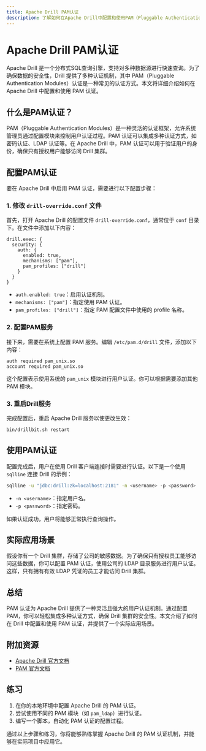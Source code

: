 ```yaml
---
title: Apache Drill PAM认证
description: 了解如何在Apache Drill中配置和使用PAM（Pluggable Authentication Modules）认证，确保数据查询的安全性。
---
```


# Apache Drill PAM认证

Apache Drill 是一个分布式SQL查询引擎，支持对多种数据源进行快速查询。为了确保数据的安全性，Drill 提供了多种认证机制，其中 PAM（Pluggable Authentication Modules）认证是一种常见的认证方式。本文将详细介绍如何在 Apache Drill 中配置和使用 PAM 认证。

## 什么是PAM认证？

PAM（Pluggable Authentication Modules）是一种灵活的认证框架，允许系统管理员通过配置模块来控制用户认证过程。PAM 认证可以集成多种认证方式，如密码认证、LDAP 认证等。在 Apache Drill 中，PAM 认证可以用于验证用户的身份，确保只有授权用户能够访问 Drill 集群。

## 配置PAM认证

要在 Apache Drill 中启用 PAM 认证，需要进行以下配置步骤：

### 1. 修改 `drill-override.conf` 文件

首先，打开 Apache Drill 的配置文件 `drill-override.conf`，通常位于 `conf` 目录下。在文件中添加以下内容：

```hocon
drill.exec: {
  security: {
    auth: {
      enabled: true,
      mechanisms: ["pam"],
      pam_profiles: ["drill"]
    }
  }
}
```

- `auth.enabled: true`：启用认证机制。
- `mechanisms: ["pam"]`：指定使用 PAM 认证。
- `pam_profiles: ["drill"]`：指定 PAM 配置文件中使用的 profile 名称。

### 2. 配置PAM服务

接下来，需要在系统上配置 PAM 服务。编辑 `/etc/pam.d/drill` 文件，添加以下内容：

```plaintext
auth required pam_unix.so
account required pam_unix.so
```

这个配置表示使用系统的 `pam_unix` 模块进行用户认证。你可以根据需要添加其他 PAM 模块。

### 3. 重启Drill服务

完成配置后，重启 Apache Drill 服务以使更改生效：

```bash
bin/drillbit.sh restart
```

## 使用PAM认证

配置完成后，用户在使用 Drill 客户端连接时需要进行认证。以下是一个使用 `sqlline` 连接 Drill 的示例：

```bash
sqlline -u "jdbc:drill:zk=localhost:2181" -n <username> -p <password>
```

- `-n <username>`：指定用户名。
- `-p <password>`：指定密码。

如果认证成功，用户将能够正常执行查询操作。

## 实际应用场景

假设你有一个 Drill 集群，存储了公司的敏感数据。为了确保只有授权员工能够访问这些数据，你可以配置 PAM 认证，使用公司的 LDAP 目录服务进行用户认证。这样，只有拥有有效 LDAP 凭证的员工才能访问 Drill 集群。

## 总结

PAM 认证为 Apache Drill 提供了一种灵活且强大的用户认证机制。通过配置 PAM，你可以轻松集成多种认证方式，确保 Drill 集群的安全性。本文介绍了如何在 Drill 中配置和使用 PAM 认证，并提供了一个实际应用场景。

## 附加资源

- [Apache Drill 官方文档](https://drill.apache.org/docs/)
- [PAM 官方文档](https://www.linux-pam.org/)

## 练习

1. 在你的本地环境中配置 Apache Drill 的 PAM 认证。
2. 尝试使用不同的 PAM 模块（如 `pam_ldap`）进行认证。
3. 编写一个脚本，自动化 PAM 认证的配置过程。

通过以上步骤和练习，你将能够熟练掌握 Apache Drill 的 PAM 认证机制，并能够在实际项目中应用它。